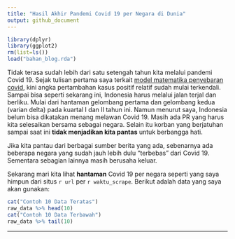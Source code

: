 ```yaml
---
title: "Hasil Akhir Pandemi Covid 19 per Negara di Dunia"
output: github_document
---
```


```r
library(dplyr)
library(ggplot2)
rm(list=ls())
load("bahan_blog.rda")
```

Tidak terasa sudah lebih dari satu setengah tahun kita melalui pandemi Covid 19. Sejak tulisan pertama saya terkait [model matematika penyebaran covid](https://ikanx101.com/blog/covid/), kini angka pertambahan kasus positif relatif sudah mulai terkendali. Sampai bisa seperti sekarang ini, Indonesia harus melalui jalan terjal dan berliku. Mulai dari hantaman gelombang pertama dan gelombang kedua (varian delta) pada kuartal I dan II tahun ini. Namun menurut saya, Indonesia belum bisa dikatakan menang melawan Covid 19. Masih ada PR yang harus kita selesaikan bersama sebagai negara. Selain itu korban yang berjatuhan sampai saat ini __tidak menjadikan kita pantas__ untuk berbangga hati.

Jika kita pantau dari berbagai sumber berita yang ada, sebenarnya ada beberapa negara yang sudah jauh lebih dulu "terbebas" dari Covid 19. Sementara sebagian lainnya masih berusaha keluar.

Sekarang mari kita lihat __hantaman__ Covid 19 per negara seperti yang saya himpun dari situs `r url` per `r waktu_scrape`. Berikut adalah data yang saya akan gunakan:

```r
cat("Contoh 10 Data Teratas")
raw_data %>% head(10)
cat("Contoh 10 Data Terbawah")
raw_data %>% tail(10)
```


---



